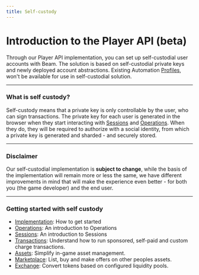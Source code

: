 ```yaml
---
title: Self-custody
---
```


# Introduction to the Player API (beta)

Through our Player API implementation, you can set up self-custodial user accounts with Beam. The solution is based on self-custodial private keys and newly deployed account abstractions. Existing Automation [Profiles](/service/profiles/introduction), won't be available for use in self-custodial solution.

---

### What is self custody?

Self-custody means that a private key is only controllable by the user, who can sign transactions. The private key for each user is generated in the browser when they start interacting with [Sessions](/service/sessions/introduction) and [Operations](/service/operations/introduction).
When they do, they will be required to authorize with a social identity, from which a private key is generated and sharded - and securely stored.

---

### Disclaimer

Our self-custodial implementation is **subject to change**, while the basis of the implementation will remain more or less the same, we have different improvements in mind that will make the experience even better - for both you (the game developer) and the end user.

---

### Getting started with self custody

- [Implementation](/service/implementation-player-api): How to get started
- [Operations](/service/operations/introduction): An introduction to Operations
- [Sessions](/service/sessions/introduction): An introduction to Sessions
- [Transactions](/service/transactions/introduction): Understand how to run sponsored, self-paid and custom charge transactions.
- [Assets](/service/assets/introduction): Simplify in-game asset management.
- [Marketplace](/service/marketplace/introduction): List, buy and make offers on other peoples assets.
- [Exchange](/service/exchange/introduction): Convert tokens based on configured liquidity pools.
